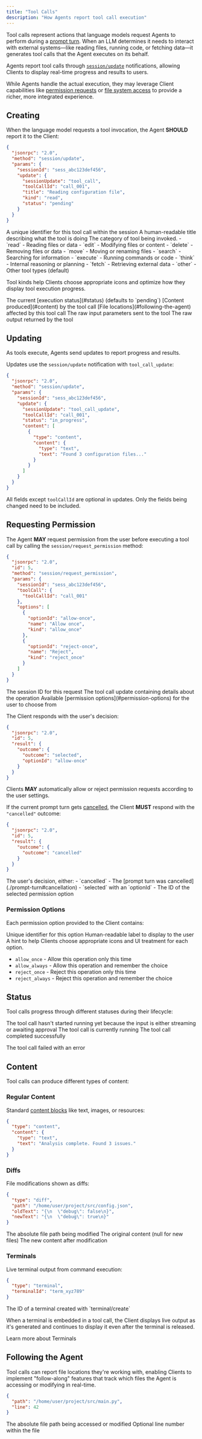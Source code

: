```yaml
---
title: "Tool Calls"
description: "How Agents report tool call execution"
---
```


Tool calls represent actions that language models request Agents to perform during a [prompt turn](./prompt-turn). When an LLM determines it needs to interact with external systems—like reading files, running code, or fetching data—it generates tool calls that the Agent executes on its behalf.

Agents report tool calls through [`session/update`](./prompt-turn#3-agent-reports-output) notifications, allowing Clients to display real-time progress and results to users.

While Agents handle the actual execution, they may leverage Client capabilities like [permission requests](#requesting-permission) or [file system access](./file-system) to provide a richer, more integrated experience.

## Creating

When the language model requests a tool invocation, the Agent **SHOULD** report it to the Client:

```json
{
  "jsonrpc": "2.0",
  "method": "session/update",
  "params": {
    "sessionId": "sess_abc123def456",
    "update": {
      "sessionUpdate": "tool_call",
      "toolCallId": "call_001",
      "title": "Reading configuration file",
      "kind": "read",
      "status": "pending"
    }
  }
}
```

<ParamField path="toolCallId" type="ToolCallId" required>
  A unique identifier for this tool call within the session
</ParamField>

<ParamField path="title" type="string" required>
  A human-readable title describing what the tool is doing
</ParamField>

<ParamField path="kind" type="ToolKind">
  The category of tool being invoked.

<Expandable title="kinds">
  - `read` - Reading files or data - `edit` - Modifying files or content -
  `delete` - Removing files or data - `move` - Moving or renaming files -
  `search` - Searching for information - `execute` - Running commands or code -
  `think` - Internal reasoning or planning - `fetch` - Retrieving external data
  - `other` - Other tool types (default)
</Expandable>

Tool kinds help Clients choose appropriate icons and optimize how they display tool execution progress.

</ParamField>

<ParamField path="status" type="ToolCallStatus">
  The current [execution status](#status) (defaults to `pending`)
</ParamField>

<ParamField path="content" type="ToolCallContent[]">
  [Content produced](#content) by the tool call
</ParamField>

<ParamField path="locations" type="ToolCallLocation[]">
  [File locations](#following-the-agent) affected by this tool call
</ParamField>

<ParamField path="rawInput" type="object">
  The raw input parameters sent to the tool
</ParamField>

<ParamField path="rawOutput" type="object">
  The raw output returned by the tool
</ParamField>

## Updating

As tools execute, Agents send updates to report progress and results.

Updates use the `session/update` notification with `tool_call_update`:

```json
{
  "jsonrpc": "2.0",
  "method": "session/update",
  "params": {
    "sessionId": "sess_abc123def456",
    "update": {
      "sessionUpdate": "tool_call_update",
      "toolCallId": "call_001",
      "status": "in_progress",
      "content": [
        {
          "type": "content",
          "content": {
            "type": "text",
            "text": "Found 3 configuration files..."
          }
        }
      ]
    }
  }
}
```

All fields except `toolCallId` are optional in updates. Only the fields being changed need to be included.

## Requesting Permission

The Agent **MAY** request permission from the user before executing a tool call by calling the `session/request_permission` method:

```json
{
  "jsonrpc": "2.0",
  "id": 5,
  "method": "session/request_permission",
  "params": {
    "sessionId": "sess_abc123def456",
    "toolCall": {
      "toolCallId": "call_001"
    },
    "options": [
      {
        "optionId": "allow-once",
        "name": "Allow once",
        "kind": "allow_once"
      },
      {
        "optionId": "reject-once",
        "name": "Reject",
        "kind": "reject_once"
      }
    ]
  }
}
```

<ParamField path="sessionId" type="SessionId" required>
  The session ID for this request
</ParamField>

<ParamField path="toolCall" type="ToolCallUpdate" required>
  The tool call update containing details about the operation
</ParamField>

<ParamField path="options" type="PermissionOption[]" required>
  Available [permission options](#permission-options) for the user to choose
  from
</ParamField>

The Client responds with the user's decision:

```json
{
  "jsonrpc": "2.0",
  "id": 5,
  "result": {
    "outcome": {
      "outcome": "selected",
      "optionId": "allow-once"
    }
  }
}
```

Clients **MAY** automatically allow or reject permission requests according to the user settings.

If the current prompt turn gets [cancelled](./prompt-turn#cancellation), the Client **MUST** respond with the `"cancelled"` outcome:

```json
{
  "jsonrpc": "2.0",
  "id": 5,
  "result": {
    "outcome": {
      "outcome": "cancelled"
    }
  }
}
```

<ResponseField name="outcome" type="RequestPermissionOutcome" required>
  The user's decision, either: - `cancelled` - The [prompt turn was
  cancelled](./prompt-turn#cancellation) - `selected` with an `optionId` - The
  ID of the selected permission option
</ResponseField>

### Permission Options

Each permission option provided to the Client contains:

<ParamField path="optionId" type="string" required>
  Unique identifier for this option
</ParamField>

<ParamField path="name" type="string" required>
  Human-readable label to display to the user
</ParamField>

<ParamField path="kind" type="PermissionOptionKind" required>
  A hint to help Clients choose appropriate icons and UI treatment for each option.

- `allow_once` - Allow this operation only this time
- `allow_always` - Allow this operation and remember the choice
- `reject_once` - Reject this operation only this time
- `reject_always` - Reject this operation and remember the choice

</ParamField>

## Status

Tool calls progress through different statuses during their lifecycle:

<ResponseField name="pending">
  The tool call hasn't started running yet because the input is either streaming
  or awaiting approval
</ResponseField>

<ResponseField name="in_progress">
  The tool call is currently running
</ResponseField>

<ResponseField name="completed">
  The tool call completed successfully
</ResponseField>

<ResponseField name="failed">The tool call failed with an error</ResponseField>

## Content

Tool calls can produce different types of content:

### Regular Content

Standard [content blocks](./content) like text, images, or resources:

```json
{
  "type": "content",
  "content": {
    "type": "text",
    "text": "Analysis complete. Found 3 issues."
  }
}
```

### Diffs

File modifications shown as diffs:

```json
{
  "type": "diff",
  "path": "/home/user/project/src/config.json",
  "oldText": "{\n  \"debug\": false\n}",
  "newText": "{\n  \"debug\": true\n}"
}
```

<ParamField path="path" type="string" required>
  The absolute file path being modified
</ParamField>

<ParamField path="oldText" type="string">
  The original content (null for new files)
</ParamField>

<ParamField path="newText" type="string" required>
  The new content after modification
</ParamField>

### Terminals

Live terminal output from command execution:

```json
{
  "type": "terminal",
  "terminalId": "term_xyz789"
}
```

<ParamField path="terminalId" type="string" required>
  The ID of a terminal created with `terminal/create`
</ParamField>

When a terminal is embedded in a tool call, the Client displays live output as it's generated and continues to display it even after the terminal is released.

<Card icon="terminal" horizontal href="./terminals">
  Learn more about Terminals
</Card>

## Following the Agent

Tool calls can report file locations they're working with, enabling Clients to implement "follow-along" features that track which files the Agent is accessing or modifying in real-time.

```json
{
  "path": "/home/user/project/src/main.py",
  "line": 42
}
```

<ParamField path="path" type="string" required>
  The absolute file path being accessed or modified
</ParamField>

<ParamField path="line" type="number">
  Optional line number within the file
</ParamField>
